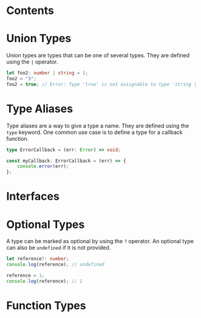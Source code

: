 
# Contents

# Union Types

Union types are types that can be one of several types. They are defined using the `|` operator.

```ts
let foo2: number | string = 1;
foo2 = "3";
foo2 = true; // Error: Type 'true' is not assignable to type 'string | number'.
```

# Type Aliases

Type aliases are a way to give a type a name.
They are defined using the `type` keyword.
One common use case is to define a type for a callback function.

```ts
type ErrorCallback = (err: Error) => void;

const myCallback: ErrorCallback = (err) => {
    console.error(err);
};
```

# Interfaces

# Optional Types

A type can be marked as optional by using the `?` operator. An optional
type can also be `undefined` if it is not provided.

```ts
let reference?: number;
console.log(reference); // undefined

reference = 1;
console.log(reference); // 1
```

# Function Types
